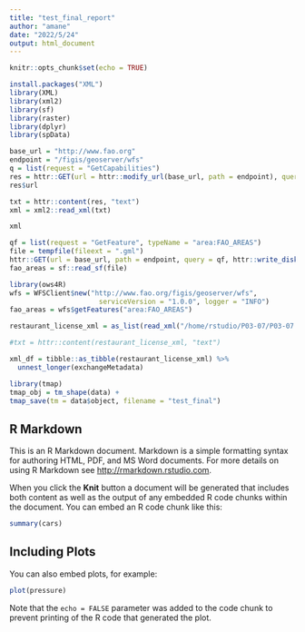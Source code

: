 ```yaml
---
title: "test_final_report"
author: "amane"
date: "2022/5/24"
output: html_document
---
```


```r
knitr::opts_chunk$set(echo = TRUE)
```

```r
install.packages("XML")
library(XML)
library(xml2)
library(sf)
library(raster)
library(dplyr)
library(spData)
```

```r
base_url = "http://www.fao.org"
endpoint = "/figis/geoserver/wfs"
q = list(request = "GetCapabilities")
res = httr::GET(url = httr::modify_url(base_url, path = endpoint), query = q)
res$url

txt = httr::content(res, "text")
xml = xml2::read_xml(txt)

xml

qf = list(request = "GetFeature", typeName = "area:FAO_AREAS")
file = tempfile(fileext = ".gml")
httr::GET(url = base_url, path = endpoint, query = qf, httr::write_disk(file))
fao_areas = sf::read_sf(file)

library(ows4R)
wfs = WFSClient$new("http://www.fao.org/figis/geoserver/wfs",
                      serviceVersion = "1.0.0", logger = "INFO")
fao_areas = wfs$getFeatures("area:FAO_AREAS")
```

```r

restaurant_license_xml = as_list(read_xml("/home/rstudio/P03-07/P03-07.xml"))

#txt = httr::content(restaurant_license_xml, "text")

xml_df = tibble::as_tibble(restaurant_license_xml) %>%
  unnest_longer(exchangeMetadata)

library(tmap)
tmap_obj = tm_shape(data) + 
tmap_save(tm = data$object, filename = "test_final")
```

## R Markdown

This is an R Markdown document. Markdown is a simple formatting syntax for authoring HTML, PDF, and MS Word documents. For more details on using R Markdown see <http://rmarkdown.rstudio.com>.

When you click the **Knit** button a document will be generated that includes both content as well as the output of any embedded R code chunks within the document. You can embed an R code chunk like this:

```r
summary(cars)
```

## Including Plots

You can also embed plots, for example:

```r
plot(pressure)
```

Note that the `echo = FALSE` parameter was added to the code chunk to prevent printing of the R code that generated the plot.
